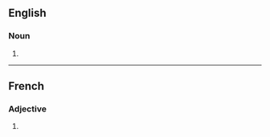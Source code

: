 ==English==

===Noun===
{{head|en|noun plural form}}

# {{plural of|libertine|lang=en}}

----

==French==

===Adjective===
{{head|fr|adjective form}}

# {{feminine plural of|libertin|lang=fr}}